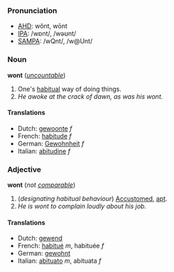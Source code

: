 ===Pronunciation===
*[[w:AHD|AHD]]: wŏnt, wōnt
*[[w:IPA|IPA]]: /wɒnt/, /wəʊnt/
*[[w:SAMPA|SAMPA]]: /wQnt/, /w@Unt/

===Noun===
'''wont''' (''[[uncountable]]'')

# One's [[habitual]] way of doing things.
#''He awoke at the crack of dawn, as was his wont.''

====Translations====
*Dutch: [[gewoonte]] ''f''
*French: [[habitude]] ''f''
*German: [[Gewohnheit]] ''f''
*Italian: [[abitudine]] ''f''

===Adjective===
'''wont''' (''not [[comparable]]'')

#(''designating habitual behaviour'') [[Accustom]]ed, [[apt]].
#''He is wont to complain loudly about his job.''

====Translations====
*Dutch: [[gewend]]
*French: [[habitué]] ''m'', habituée ''f''
*German: [[gewohnt]]
*Italian: [[abituato]] ''m'', abituata ''f''